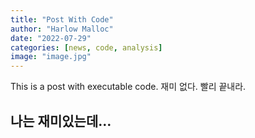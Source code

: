 ```yaml
---
title: "Post With Code"
author: "Harlow Malloc"
date: "2022-07-29"
categories: [news, code, analysis]
image: "image.jpg"
---
```


This is a post with executable code.
재미 없다. 빨리 끝내라. 

## 나는 재미있는데... 

